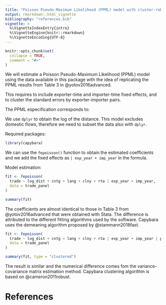 ```yaml
---
title: "Poisson Pseudo-Maximum Likelihood (PPML) model with cluster-robust standard errors"
output: rmarkdown::html_vignette
bibliography: "references.bib"
vignette: >
  %\VignetteIndexEntry{intro}
  %\VignetteEngine{knitr::rmarkdown}
  %\VignetteEncoding{UTF-8}
---
```


```r
knitr::opts_chunk$set(
  collapse = TRUE,
  comment = "#>"
)
```

We will estimate a Poisson Pseudo-Maximum Likelihood (PPML) model using the
data available in this package with the idea of replicating the PPML results
from Table 3 in @yotov2016advanced.

This requires to include exporter-time and importer-time fixed effects, and to
cluster the standard errors by exporter-importer pairs.

The PPML especification corresponds to:
\begin{align}
X_{ij,t} =& \:\exp\left[\beta_1 \log(DIST)_{i,j} + \beta_2 CNTG_{i,j} +\right.\\
\text{ }& \:\left.\beta_3 LANG_{i,j} + \beta_4 CLNY_{i,j} + \pi_{i,t} + \chi_{i,t}\right] \times \varepsilon_{ij,t}.
\end{align}

We use `dplyr` to obtain the log of the distance. This model excludes
domestic flows, therefore we need to subset the data also with `dplyr`.

Required packages:

```r
library(capybara)
```

We can use the `fepoisson()` function to obtain the estimated coefficients
and we add the fixed effects as `| exp_year + imp_year` in the formula.

Model estimation:

```r
fit <- fepoisson(
  trade ~ log_dist + cntg + lang + clny + rta | exp_year + imp_year,
  data = trade_panel
)

summary(fit)
```

The coefficients are almost identical to those in Table 3 from
@yotov2016advanced that were obtained with Stata. The difference is attributed
to the different fitting algorithms used by the software. Capybara
uses the demeaning algorithm proposed by @stammann2018fast.

```r
fit <- fepoisson(
  trade ~ log_dist + cntg + lang + clny + rta | exp_year + imp_year | pair,
  data = trade_panel
)

summary(fit, type = "clustered")
```

The result is similar and the numerical difference comes fom the 
variance-covariance matrix estimation method. Capybara clustering
algorithm is based on @cameron2011robust.

# References
